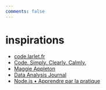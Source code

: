 ```yaml
---
comments: false
---
```


# inspirations

- [code.larlet.fr](https://code.larlet.fr/)
- [Code. Simply. Clearly. Calmly.](https://calmcode.io/)
- [Maggie Appleton](https://maggieappleton.com/)
- [Data Analysis Journal](https://dataanalysis.substack.com/)
- [Node.js • Apprendre par la pratique](https://apprendre-nodejs.fr/v1/)
